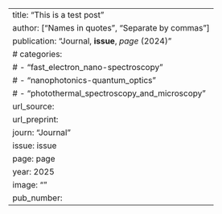---
title: "This is a test post"
author: ["Names in quotes", "Separate by commas"]
publication: "Journal, **issue**, _page_ (2024)"
# categories: 
#   - "fast_electron_nano-spectroscopy"
#   - "nanophotonics-quantum_optics"
#   - "photothermal_spectroscopy_and_microscopy"
url_source: 
url_preprint: 
journ: "Journal"
issue: issue
page: page
year: 2025
image: ""
pub_number: 
---